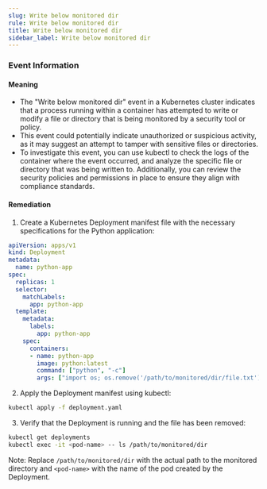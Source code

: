 ```yaml
--- 
slug: Write below monitored dir
rule: Write below monitored dir
title: Write below monitored dir
sidebar_label: Write below monitored dir
---
```

                   


### Event Information

#### Meaning

- The "Write below monitored dir" event in a Kubernetes cluster indicates that a process running within a container has attempted to write or modify a file or directory that is being monitored by a security tool or policy.
- This event could potentially indicate unauthorized or suspicious activity, as it may suggest an attempt to tamper with sensitive files or directories.
- To investigate this event, you can use kubectl to check the logs of the container where the event occurred, and analyze the specific file or directory that was being written to. Additionally, you can review the security policies and permissions in place to ensure they align with compliance standards.

#### Remediation

1. Create a Kubernetes Deployment manifest file with the necessary specifications for the Python application:
```yaml
apiVersion: apps/v1
kind: Deployment
metadata:
  name: python-app
spec:
  replicas: 1
  selector:
    matchLabels:
      app: python-app
  template:
    metadata:
      labels:
        app: python-app
    spec:
      containers:
      - name: python-app
        image: python:latest
        command: ["python", "-c"]
        args: ["import os; os.remove('/path/to/monitored/dir/file.txt')"]
```
2. Apply the Deployment manifest using kubectl:
```bash
kubectl apply -f deployment.yaml
```
3. Verify that the Deployment is running and the file has been removed:
```bash
kubectl get deployments
kubectl exec -it <pod-name> -- ls /path/to/monitored/dir
```
Note: Replace `/path/to/monitored/dir` with the actual path to the monitored directory and `<pod-name>` with the name of the pod created by the Deployment.

 